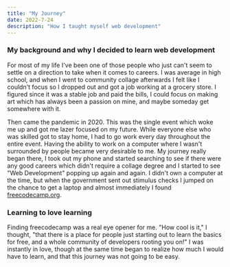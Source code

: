 ```yaml
---
title: "My Journey"
date: 2022-7-24
description: "How I taught myself web development"
---
```


### My background and why I decided to learn web development

For most of my life I've been one of those people who just can't seem to settle on a direction to take when it comes to careers.
I was average in high school, and when I went to community collage afterwards I felt like I couldn't focus so I dropped out
and got a job working at a grocery store. I figured since it was a stable job and paid the bills, I could focus on making art
which has always been a passion on mine, and maybe someday get somewhere with it.

Then came the pandemic in 2020. This was the single event which woke me up and got me lazer focused on my future. While everyone
else who was skilled got to stay home, I had to go work every day throughout the entire event. Having the ability to work on a computer
where I wasn't surrounded by people became very desirable to me. My journey really began there, I took out my phone and started
searching to see if there were any good careers which didn't require a collage degree and I started to see "Web Development" popping
up again and again. I didn't own a computer at the time, but when the government sent out stimulus checks I jumped on the chance to
get a laptop and almost immediately I found [freecodecamp.org](https://www.freecodecamp.org/).

### Learning to love learning

Finding freecodecamp was a real eye opener for me. "How cool is it," I thought, "that there is a place for people just starting out to
learn the basics for free, and a whole community of developers rooting you on!" I was instantly in love, though at the same time began
to realize how much I would have to learn, and that this journey was not going to be easy.
